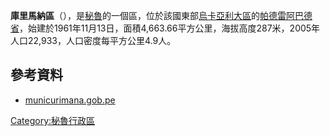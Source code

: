 '''庫里馬納區'''（{{lang-es|Distrito de Curimaná}}），是[[秘魯|秘魯]]的一個區，位於該國東部[[烏卡亞利大區|烏卡亞利大區]]的[[帕德雷阿巴德省|帕德雷阿巴德省]]，始建於1961年11月13日，面積4,663.66平方公里，海拔高度287米，2005年人口22,933，人口密度每平方公里4.9人。

==參考資料==
*[http://www.municurimana.gob.pe municurimana.gob.pe] {{Wayback|url=http://www.municurimana.gob.pe/ |date=20211219022328 }}

{{coord|8.4343|S|75.1540|W|type:adm3rd_source:itwiki|display=title}}

{{Peru-geo-stub}}
[[Category:秘魯行政區|Category:秘魯行政區]]